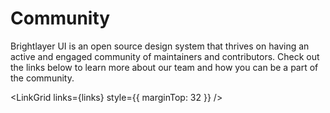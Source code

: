 
<!-- KEYWORDS: bugs feature request questions team license innersource contact community  -->

# Community

Brightlayer UI is an open source design system that thrives on having an active and engaged community of maintainers and contributors. Check out the links below to learn more about our team and how you can be a part of the community.

<LinkGrid links={links} style={{ marginTop: 32 }} />
